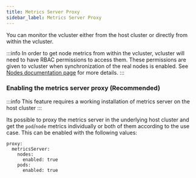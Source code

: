 ```yaml
---
title: Metrics Server Proxy
sidebar_label: Metrics Server Proxy
---
```


You can monitor the vcluster either from the host cluster or directly from within the vcluster.

:::info
In order to get node metrics from within the vcluster, vcluster will need to have RBAC permissions to access them. These permissions are given to vcluster when synchronization of the real nodes is enabled. See [Nodes documentation page](/architecture/nodes.mdx) for more details.
:::

### Enabling the metrics server proxy (Recommended)
:::info
This feature requires a working installation of metrics server on the host cluster
:::

Its possible to proxy the metrics server in the underlying host cluster and get the `pod`/`node` metrics individually or both of them according to the use case. This can be enabled with the following values:
```
proxy:
  metricsServer:
    nodes:
      enabled: true
    pods:
      enabled: true
```